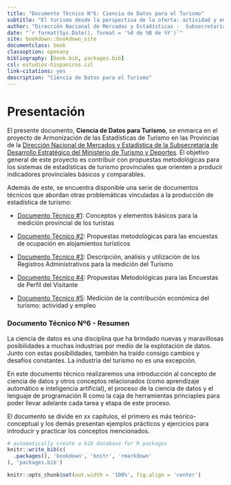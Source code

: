 ```yaml
---
title: "Documento Técnico N°6: Ciencia de Datos para el Turismo"
subtitle: "El turismo desde la perspectiva de la oferta: actividad y empleo" 
author: "Dirección Nacional de Mercados y Estadísticas -  Subsecretaría de Desarrollo Estratégico"
date: "`r format(Sys.Date(), format = '%d de %B de %Y')`"
site: bookdown::bookdown_site
documentclass: book
classoption: openany
bibliography: [book.bib, packages.bib]
csl: estudios-hispanicos.csl
link-citations: yes
description: "Ciencia de Datos para el Turismo"
---
```


# Presentación {.unnumbered}

El presente documento, **Ciencia de Datos para Turismo**, se enmarca en el proyecto de Armonización de las Estadísticas de Turismo en las Provincias de la [Dirección Nacional de Mercados y Estadística de la Subsecretaría de Desarrollo Estratégico del Ministerio de Turismo y Deportes](https://www.yvera.tur.ar/estadistica/). El objetivo general de este proyecto es contribuir con propuestas metodológicas para los sistemas de estadísticas de turismo provinciales que orienten a producir indicadores provinciales básicos y comparables.

Además de este, se encuentra disponible una serie de documentos técnicos que abordan otras problemáticas vinculadas a la producción de estadística de turismo:

-   [Documento Técnico \#1](https://dnme-minturdep.github.io/DT1_medicion_turismo/): Conceptos y elementos básicos para la medición provincial de los turistas

-   [Documento Técnico \#2](https://dnme-minturdep.github.io/DT2_encuestas/): Propuestas metodológicas para las encuestas de ocupación en alojamientos turísticos

-   [Documento Técnico \#3](https://dnme-minturdep.github.io/DT3_registros_adminsitrativos/): Descripción, análisis y utilización de los Registros Administrativos para la medición del Turismo

-   [Documento Técnico \#4](https://dnme-minturdep.github.io/DT4_perfiles/): Propuestas Metodológicas para las Encuestas de Perfil del Visitante

-   [Documento Técnico \#5](https://dnme-minturdep.github.io/DT5_actividad_empleo/){target="_blank"}: Medición de la contribución económica del turismo: actividad y empleo

### Documento Técnico Nº6 - Resumen {.unnumbered}

La ciencia de datos es una disciplina que ha brindado nuevas y maravillosas posibilidades a muchas industrias por medio de la explotación de datos. Junto con estas posibilidades, también ha traído consigo cambios y desafíos constantes. La industria del turismo no es una excepción.

En este documento técnico realizaremos una introducción al concepto de ciencia de datos y otros conceptos relacionados (como aprendizaje automático e inteligencia artificial), el proceso de la ciencia de datos y el lenguaje de programación R como la caja de herramientas princiaples para poder llevar adelante cada tarea y etapa de este proceso.

El documento se divide en xx capítulos, el primero es más teórico-conceptual y los demás presentan ejemplos prácticos y ejercicios para introducir y practicar los conceptos mencionados.


```r
# automatically create a bib database for R packages
knitr::write_bib(c(
  .packages(), 'bookdown', 'knitr', 'rmarkdown'
), 'packages.bib')

knitr::opts_chunk$set(out.width = '100%', fig.align = 'center')
```

